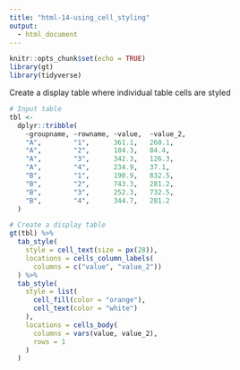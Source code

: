 ```yaml
---
title: "html-14-using_cell_styling"
output:
  - html_document
---
```


```r
knitr::opts_chunk$set(echo = TRUE)
library(gt)
library(tidyverse)
```

Create a display table where individual table cells are styled

```r
# Input table
tbl <-
  dplyr::tribble(
    ~groupname, ~rowname, ~value,  ~value_2,
    "A",        "1",      361.1,   260.1,
    "A",        "2",      184.3,   84.4,
    "A",        "3",      342.3,   126.3,
    "A",        "4",      234.9,   37.1,
    "B",        "1",      190.9,   832.5,
    "B",        "2",      743.3,   281.2,
    "B",        "3",      252.3,   732.5,
    "B",        "4",      344.7,   281.2
  )
```

```r
# Create a display table
gt(tbl) %>%
  tab_style(
    style = cell_text(size = px(28)),
    locations = cells_column_labels(
      columns = c("value", "value_2"))
  ) %>%
  tab_style(
    style = list(
      cell_fill(color = "orange"),
      cell_text(color = "white")
    ),
    locations = cells_body(
      columns = vars(value, value_2),
      rows = 1
    )
  )
```
